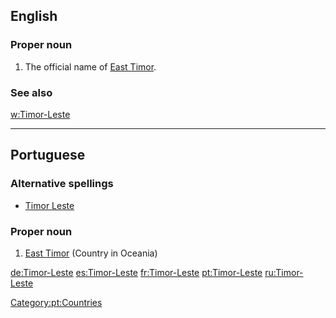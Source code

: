 ==English==

===Proper noun===
{{en-proper noun}}

# The official name of [[East Timor]].

===See also===
[[w:Timor-Leste]]

----

==Portuguese==

===Alternative spellings===
* [[Timor Leste]]

===Proper noun===
{{infl|pt|proper noun}}

# [[East Timor]] (Country in Oceania)

[[Category:pt:Countries]]

[[de:Timor-Leste]]
[[es:Timor-Leste]]
[[fr:Timor-Leste]]
[[pt:Timor-Leste]]
[[ru:Timor-Leste]]